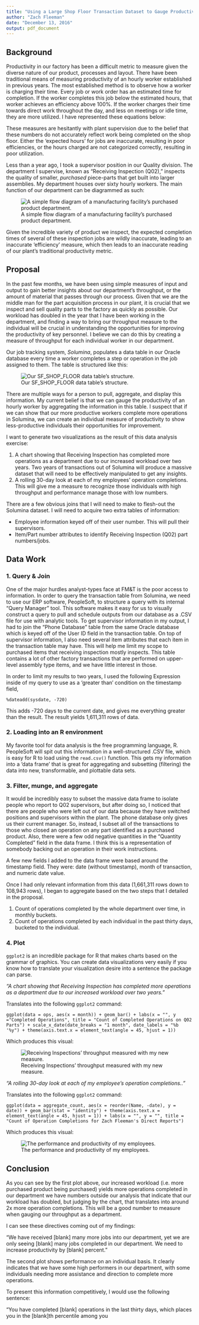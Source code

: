 ---
title: "Using a Large Shop Floor Transaction Dataset to Gauge Productivity"
author: "Zach Fleeman"
date: "December 13, 2016"
output: pdf_document
---

## Background

Productivity in our factory has been a difficult metric to measure given the diverse nature of our product, processes and layout. There have been traditional means of measuring productivity of an hourly worker established in previous years. The most established method is to observe how a worker is charging their time. Every job or work order has an estimated time for completion. If the worker completes this job below the estimated hours, that worker achieves an efficiency above 100%. If the worker charges their time towards direct work throughout the day, and less on meetings or idle time, they are more utilized. I have represented these equations below:

These measures are hesitantly with plant supervision due to the belief that these numbers do not accurately reflect work being completed on the shop floor. Either the 'expected hours' for jobs are inaccurate, resulting in poor efficiencies, or the hours charged are not categorized correctly, resulting in poor utilization.

Less than a year ago, I took a supervisor position in our Quality division. The department I supervise, known as "Receiving Inspection (Q02)," inspects the quality of smaller, *purchased* piece-parts that get built into larger assemblies. My department houses over sixty hourly workers. The main function of our department can be diagrammed as such:

![A simple flow diagram of a manufacturing facility's purchased product department.](flow.png)

Given the incredible variety of product we inspect, the expected completion times of several of these inspection jobs are wildly inaccurate, leading to an inaccurate 'efficiency' measure, which then leads to an inaccurate reading of our plant's traditional productivity metric.

\newpage

## Proposal

In the past few months, we have been using simple measures of input and output to gain better insights about our department's throughput, or the amount of material that passes through our process. Given that we are the middle man for the part acquisition process in our plant, it is crucial that we inspect and sell quality parts to the factory as quickly as possible. Our workload has doubled in the year that I have been working in the department, and finding a way to bring our throughput measure to the individual will be crucial in understanding the opportunities for improving the productivity of key personnel. I believe we can do this by creating a measure of throughput for each individual worker in our department.

Our job tracking system, *Solumina*, populates a data table in our Oracle database every time a worker completes a step or operation in the job assigned to them. The table is structured like this:

![Our SF_SHOP_FLOOR data table's structure.](table.png)

There are multiple ways for a person to pull, aggregate, and display this information. My current belief is that we can gauge the productivity of an hourly worker by aggregating the information in this table. I suspect that if we can show that our more productive workers complete more operations in Solumina, we can create an individual measure of productivity to show less-productive individuals their opportunities for improvement.

I want to generate two visualizations as the result of this data analysis exercise:

1. A chart showing that Receiving Inspection has completed more operations as a department due to our increased workload over two years. Two years of transactions out of Solumina will produce a massive dataset that will need to be effectively manipulated to get any insights.
2. A rolling 30-day look at each of my employees' operation completions. This will give me a measure to recognize those individuals with high throughput and performance manage those with low numbers.

There are a few obvious joins that I will need to make to flesh-out the Solumina dataset. I will need to acquire two extra tables of information:

* Employee information keyed off of their user number. This will pull their supervisors.
* Item/Part number attributes to identify Receiving Inspection (Q02) part numbers/jobs.

\newpage

## Data Work

### 1. Query & Join 

One of the major hurdles analyst-types face at FM&T is the poor access to information. In order to query the transaction table from Solumina, we need to use our ERP software, PeopleSoft, to structure a query with its internal "Query Manager" tool. This software makes it easy for us to visually construct a query to pull and schedule outputs from our database as a .CSV file for use with analytic tools. To get supervisor information in my output, I had to join the "Phone Database" table from the same Oracle database which is keyed off of the User ID field in the transaction table. On top of supervisor information, I also need several item attributes that each item in the transaction table may have. This will help me limit my scope to purchased items that receiving inspection mostly inspects. This table contains a lot of other factory transactions that are performed on upper-level assembly type items, and we have little interest in those.

In order to limit my results to two years, I used the following Expression inside of my query to use as a 'greater than' condition on the timestamp field,

`%dateadd(sysdate, -720)`

This adds -720 days to the current date, and gives me everything greater than the result. The result yields 1,611,311 rows of data.

### 2. Loading into an R environment

My favorite tool for data analysis is the free programming language, R. PeopleSoft will spit out this information in a well-structured .CSV file, which is easy for R to load using the `read.csv()` function. This gets my information into a 'data frame' that is great for aggregating and subsetting (filtering) the data into new, transformable, and plottable data sets.

### 3. Filter, munge, and aggregate

It would be incredibly easy to subset the massive data frame to isolate people who report to Q02 supervisors, but after doing so, I noticed that there are people who were left out of our data because they have switched positions and supervisors within the plant. The phone database only gives us their current manager. So, instead, I subset all of the transactions to those who closed an operation on any part identified as a purchased product. Also, there were a few odd negative quantities in the "Quantity Completed" field in the data frame. I think this is a representation of somebody backing out an operation in their work instructions.

A few new fields I added to the data frame were based around the timestamp field. They were: date (without timestamp), month of transaction, and numeric date value.

Once I had only relevant information from this data (1,661,311 rows down to 108,943 rows), I began to aggregate based on the two steps that I detailed in the proposal.

1. Count of operations completed by the whole department over time, in monthly buckets.
2. Count of operations completed by each individual in the past thirty days, bucketed to the individual.

### 4. Plot

`ggplot2` is an incredible package for R that makes charts based on the grammar of graphics. You can create data visualizations very easily if you know how to translate your visualization desire into a sentence the package can parse.

*"A chart showing that Receiving Inspection has completed more operations as a department due to our increased workload over two years."*

Translates into the following `ggplot2` command:

`ggplot(data = ops, aes(x = month)) + geom_bar() + labs(x = "", y ="Completed Operations", title = "Count of Completed Operations on Q02 Parts") + scale_x_date(date_breaks = "1 month", date_labels = "%b '%y") + theme(axis.text.x = element_text(angle = 45, hjust = 1))`

Which produces this visual:

![Receiving Inspections' throughput measured with my new measure.](deptplot.png)

*"A rolling 30-day look at each of my employee's operation completions.."*

Translates into the following `ggplot2` command:

`ggplot(data = aggregate_count, aes(x = reorder(Name, -date), y = date)) + geom_bar(stat = "identity") + theme(axis.text.x = element_text(angle = 45, hjust = 1)) + labs(x = "", y = "", title = "Count of Operation Completions for Zach Fleeman's Direct Reports")`

Which produces this visual:

![The performance and productivity of my employees.](zachplot.png)

\newpage

## Conclusion

As you can see by the first plot above, our increased workload (i.e. more purchased product being purchased) yields more operations completed in our department we have numbers outside our analysis that indicate that our workload has doubled, but judging by the chart, that translates into around 2x more operation completions. This will be a good number to measure when gauging our throughput as a department.

I can see these directives coming out of my findings:

"We have received [blank] many more jobs into our department, yet we are only seeing [blank] many jobs completed in our department. We need to increase productivity by [blank] percent."

The second plot shows performance on an individual basis. It clearly indicates that we have some high performers in our department, with some individuals needing more assistance and direction to complete more operations.

To present this information competitively, I would use the following sentence:

"You have completed [blank] operations in the last thirty days, which places you in the [blank]th percentile among you